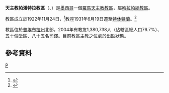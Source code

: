{{Infobox Roman Catholic diocese
|Roman Catholic Diocese of = 天主教帕潘特拉教區
|Latin name of diocese = Dioecesis Papantlensis
|image = 
|caption = 
|location = [[墨西哥|墨西哥]]
|territory =[[普埃布拉州|普埃布拉州]]北部
|population = 1,380,738
|rite = 拉丁禮
|patron = 
|province = 哈拉帕
|established = 1922年
|cathedral = 聖母升天主教座堂
|副主教座堂 =
|leadership = 主教
|website =[http://www.diocesisdepapantla.org.mx/ 官方網站]
|教宗 = 
|metropolitan =
|ordinary = 懸空
|coadjutor bishop = 
|emeritus = 
}}

'''天主教帕潘特拉教區'''（{{lang-la|Dioecesis Papantlensis}}、{{lang-es|Diócesis de Papantla}}）是[[墨西哥|墨西哥]]一個[[羅馬天主教|羅馬天主教]][[教區|教區]]，屬[[天主教哈拉帕總教區|哈拉帕總教區]]。

教區成立於1922年11月24日，<ref>{{cite journal
|journal=[[宗座公報|宗座公報]]
|publisher=梵蒂岡出版社
|date=1923年
|volume=15
|title=''Orbis catholici''
|page=329
|url=http://www.vatican.va/archive/aas/documents/AAS%2015%20%5B1923%5D%20-%20ocr.pdf
|access-date=2013-10-04
|archive-date=2020-07-13
|archive-url=https://web.archive.org/web/20200713155921/http://www.vatican.va/archive/aas/documents/AAS%2015%20%5B1923%5D%20-%20ocr.pdf
|dead-url=no
}}</ref>教座1931年6月19日遷至[[特休特蘭|特休特蘭]]。<ref>{{cite journal
|journal=[[宗座公報|宗座公報]]
|publisher=梵蒂岡出版社
|date=1931年
|volume=23
|title=''Excellentissumus Dominus''
|page=11
|url=http://www.vatican.va/archive/aas/documents/AAS%2023%20%5B1931%5D%20-%20ocr.pdf
|access-date=2013-10-04
|archive-date=2010-03-27
|archive-url=https://web.archive.org/web/20100327070924/http://www.vatican.va/archive/aas/documents/AAS%2023%20%5B1931%5D%20-%20ocr.pdf
|dead-url=no
}}</ref>

教區位於[[普埃布拉州|普埃布拉州]]北部，2004年有教友1,380,738人（佔轄區總人口76.7%）、五十個堂區、八十五名司鐸。目前教區主教之位處於出缺狀態。
==參考資料==
{{reflist}}
{{墨西哥天主教教區}}
[[Category:墨西哥天主教教區|P]]